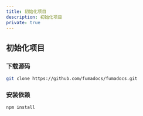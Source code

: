 ```yaml
---
title: 初始化项目
description: 初始化项目
private: true
---
```


## 初始化项目

### 下载源码

```bash
git clone https://github.com/fumadocs/fumadocs.git
```

### 安装依赖

```bash
npm install
```
